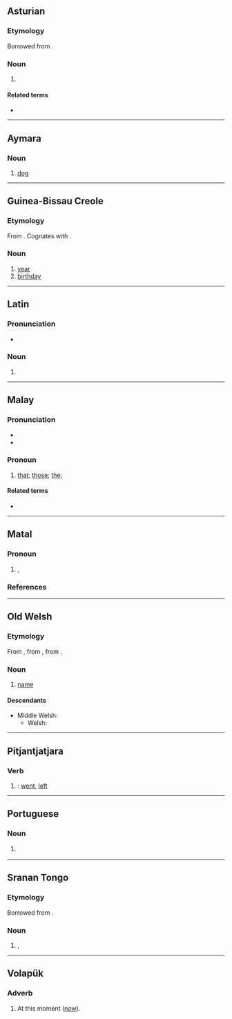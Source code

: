 {{also|Anu|añu|änu|ånu}}
==Asturian==

===Etymology===
Borrowed from {{bor|ast|la|anus}}.

===Noun===
{{ast-noun|m|anos}}

# {{lb|ast|anatomy}} {{l|en|anus}} {{gloss|lower opening of the digestive tract}}

====Related terms====
* {{l|ast|anal}}

----

==Aymara==

===Noun===
{{head|ay|noun}}

# [[dog]]

----

==Guinea-Bissau Creole==

===Etymology===
From {{der|pov|pt|ano}}. Cognates with {{cog|kea|ánu}}.

===Noun===
{{head|pov|noun}}

# [[year]]
# [[birthday]]

----

==Latin==

===Pronunciation===
* {{la-IPA|anū}}

===Noun===
{{la-noun-form|anū}}

# {{inflection of|anus||abl|s|lang=la}}

----

==Malay==

===Pronunciation===
* {{IPA|/anu/|lang=ms}}
* {{rhymes|anu|nu|u|lang=ms}}

===Pronoun===
{{head|ms|pronoun}}

# {{lb|ms|obsolete}} [[that]]; [[those]]; [[the]]; {{synonym of|lang=ms|itu|nocap=1}}

====Related terms====
* {{l|ms|itu}}

----
==Matal==
===Pronoun===
{{head|mfh|pronoun}}

# {{l|en|we}}, {{l|en|us}} {{gloss|first-person plural pronoun}}
#: {{ux|mfh|Sufəl gulo, delga kà '''anu''' la abanay (Mark 9:5).|My Lord, [it is] good that '''we''' [are] here(Mark 9:5)|ref=<ref>http://listen.bible.is/MFHWYI/Mark/9</ref>}}
#: {{ux|mfh|Musa atsetsèr à '''anu''' mapəhay uwanay (Luka 20:28).|Moses wrote to '''us''' saying this (Luke 20:28)|ref=<ref>http://listen.bible.is/MFHWYI/Luka/20</ref>}}

===References===
<references/>
----

==Old Welsh==

===Etymology===
From {{inh|owl|cel-bry-pro|*anw}}, from {{inh|owl|cel-pro|*anman}}, from {{inh|owl|ine-pro|*h₁nómn̥}}.

===Noun===
{{head|owl|noun}}

# [[name]]

====Descendants====
* Middle Welsh: {{l|wlm|enw}}
** Welsh: {{l|cy|enw}}

----

==Pitjantjatjara==

===Verb===
{{head|pjt|verb form}}

# {{past tense of|ananyi||go|lang=pjt}}: [[went]], [[left]]

----

==Portuguese==

===Noun===
{{pt-noun|m|s}}

# {{l|en|ani}} {{gloss|bird}}

----

==Sranan Tongo==

===Etymology===
Borrowed from {{bor|srn|en|hand}}.

===Noun===
{{head|srn|noun}}

# {{l|en|hand}}, {{l|en|arm}}

----

==Volapük==

===Adverb===
{{head|vo|adverb}}

# At this moment ([[now]]).